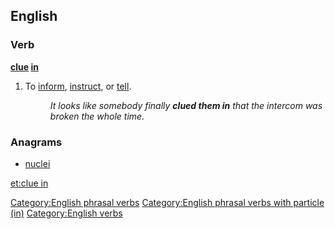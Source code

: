 ==English==

===Verb===
'''[[clue]] [[in]]'''

# {{lb|en|idiomatic}} To [[inform]], [[instruct]], or [[tell]].
#: ''It looks like somebody finally '''clued them in''' that the intercom was broken the whole time.''

===Anagrams===
* [[nuclei#English|nuclei]]

[[Category:English phrasal verbs]]
[[Category:English phrasal verbs with particle (in)]]
[[Category:English verbs]]

[[et:clue in]]